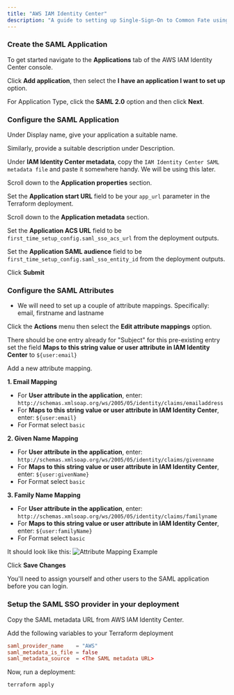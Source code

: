 ```yaml
---
title: "AWS IAM Identity Center"
description: "A guide to setting up Single-Sign-On to Common Fate using AWS IAM Identity Center."
---
```



### Create the SAML Application

To get started navigate to the **Applications** tab of the AWS IAM Identity Center console.

Click **Add application**, then select the **I have an application I want to set up** option.

For Application Type, click the **SAML 2.0** option and then click **Next**.

### Configure the SAML Application

Under Display name, give your application a suitable name.

Similarly, provide a suitable description under Description.

Under **IAM Identity Center metadata**, copy the `IAM Identity Center SAML metadata file` and paste it somewhere handy. We will be using this later.

Scroll down to the **Application properties** section.

Set the **Application start URL** field to be your `app_url` parameter in the Terraform deployment.

Scroll down to the **Application metadata** section.

Set the **Application ACS URL** field to be `first_time_setup_config.saml_sso_acs_url` from the deployment outputs.

Set the **Application SAML audience** field to be `first_time_setup_config.saml_sso_entity_id` from the deployment outputs.

Click **Submit**

### Configure the SAML Attributes

- We will need to set up a couple of attribute mappings. Specifically: email, firstname and lastname

Click the **Actions** menu then select the **Edit attribute mappings** option.

There should be one entry already for "Subject" for this pre-existing entry set the field **Maps to this string value or user attribute in IAM Identity Center** to `${user:email}`

Add a new attribute mapping.

**1. Email Mapping**

- For **User attribute in the application**, enter: `http://schemas.xmlsoap.org/ws/2005/05/identity/claims/emailaddress`
- For **Maps to this string value or user attribute in IAM Identity Center**, enter: `${user:email}`
- For Format select `basic`

**2. Given Name Mapping**

- For **User attribute in the application**, enter: `http://schemas.xmlsoap.org/ws/2005/05/identity/claims/givenname`
- For **Maps to this string value or user attribute in IAM Identity Center**, enter: `${user:givenName}`
- For Format select `basic`

**3. Family Name Mapping**

- For **User attribute in the application**, enter: `http://schemas.xmlsoap.org/ws/2005/05/identity/claims/familyname`
- For **Maps to this string value or user attribute in IAM Identity Center**, enter: `${user:familyName}`
- For Format select `basic`


It should look like this:
![Attribute Mapping Example](assets/integrations/attribute-mapping.png)


Click **Save Changes**

<Aside>
  You'll need to assign yourself and other users to the SAML application before
  you can login.
</Aside>

### Setup the SAML SSO provider in your deployment

Copy the SAML metadata URL from AWS IAM Identity Center.

Add the following variables to your Terraform deployment

```toml
saml_provider_name    = "AWS"
saml_metadata_is_file = false
saml_metadata_source  = <The SAML metadata URL>
```

Now, run a deployment:

```bash
terraform apply
```
